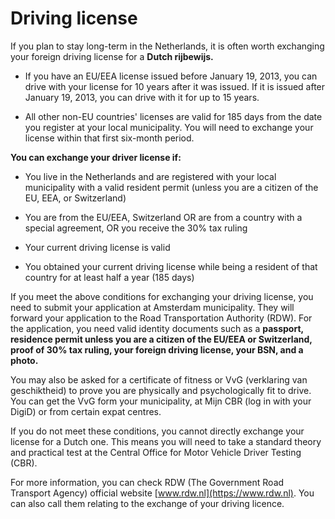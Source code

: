 
# Driving license
If you plan to stay long-term in the Netherlands, it is often worth exchanging your foreign driving license for a **Dutch rijbewijs.** 

- If you have an EU/EEA license issued before January 19, 2013, you can drive with your license for 10 years after it was issued. If it is issued after January 19, 2013, you can drive with it for up to 15 years.

- All other non-EU countries' licenses are valid for 185 days from the date you register at your local municipality. You will need to exchange your license within that first six-month period. 

**You can exchange your driver license if:** 

- You live in the Netherlands and are registered with your local municipality with a valid resident permit (unless you are a citizen of the EU, EEA, or Switzerland) 

- You are from the EU/EEA, Switzerland OR are from a country with a special agreement, OR you receive the 30% tax ruling 

- Your current driving license is valid

- You obtained your current driving license while being a resident of that country for at least half a year (185 days) 

If you meet the above conditions for exchanging your driving license, you need to submit your application at Amsterdam municipality. They will forward your application to the Road Transportation Authority (RDW). For the application, you need valid identity documents such as a **passport, residence permit unless you are a citizen of the EU/EEA or Switzerland, proof of 30% tax ruling, your foreign driving license, your BSN, and a photo.**

You may also be asked for a certificate of fitness or VvG (verklaring van geschiktheid) to prove you are physically and psychologically fit to drive. You can get the VvG form your municipality, at Mijn CBR (log in with your DigiD) or from certain expat centres. 

<Callout>
  If you do not meet these conditions, you cannot directly exchange your license for a Dutch one. This means you will need to take a standard theory and practical test at the Central Office for Motor Vehicle Driver Testing (CBR).
</Callout>

For more information, you can check RDW (The Government Road Transport Agency) official website [www.rdw.nl](https://www.rdw.nl). You can also call them relating to the exchange of your driving licence.

<Youtube id="MDNJ_p5RQYQ" />
